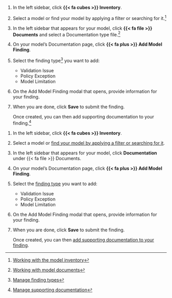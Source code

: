 :::: {.content-visible unless-format="revealjs"}
1. In the left sidebar, click **{{< fa cubes >}} Inventory**.

1. Select a model or find your model by applying a filter or searching for it.^[[Working with the model inventory](/guide/model-inventory/working-with-model-inventory.qmd#search-filter-and-sort-models)]

1. In the left sidebar that appears for your model, click **{{< fa file >}} Documents** and select a Documentation type file.^[[Working with model documents](/guide/templates/working-with-model-documents.qmd)]

    <!-- Either log a finding on this overview page, or via a specific documentation section. Both methods will allow you to associate a finding with a documentation section.  -->

1. On your model's Documentation page, click **{{< fa plus >}} Add Model Finding**.

1. Select the finding type^[[Manage finding types](/guide/model-validation/manage-finding-types.qmd)] you want to add:

   - Validation Issue
   - Policy Exception
   - Model Limitation

1. On the Add Model Finding modal that opens, provide information for your finding.

1. When you are done, click **Save** to submit the finding.

   Once created, you can then add supporting documentation to your finding.^[[Manage supporting documentation](/guide/model-validation/add-manage-model-findings.qmd#manage-supporting-documentation)]

::::

:::: {.content-hidden unless-format="revealjs"}
1. In the left sidebar, click **{{< fa cubes >}} Inventory**.

1. Select a model or [find your model by applying a filter or searching for it](/guide/model-inventory/working-with-model-inventory.qmd#search-filter-and-sort-models){target="_blank"}.

1. In the left sidebar that appears for your model, click **Documentation** under {{< fa file >}} Documents.

    <!-- Either log a finding on this overview page, or via a specific documentation section. Both methods will allow you to associate a finding with a documentation section.  -->

1. On your model's Documentation page, click **{{< fa plus >}} Add Model Finding**.

1. Select the [finding type](/guide/model-validation/manage-finding-types.qmd){target="_blank"} you want to add:

   - Validation Issue
   - Policy Exception
   - Model Limitation

1. On the Add Model Finding modal that opens, provide information for your finding.

1. When you are done, click **Save** to submit the finding. 

   Once created, you can then [add supporting documentation to your finding](/guide/model-validation/add-manage-model-findings.qmd#manage-supporting-documentation){target="_blank"}.

::::



